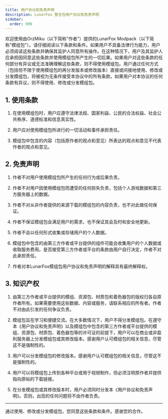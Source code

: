 ```yaml
---
title: 用户协议和免责声明
description: LunarFox 整合包用户协议和免责声明
sidebar:
  order: 999
---
```


欢迎使用由OrzMiku（以下简称"作者"）提供的LunarFox Modpack（以下简称"模组包"）。请仔细阅读以下条款和条件。如果用户不具备法律行为能力，用户必须阅读这些条款并确保其监护人同意所有操作。在这种情况下，用户及其监护人应承担因同意这些条款并使用模组包所产生的一切后果。如果用户对这些条款的任何部分有异议或无法准确理解这些条款，则不得使用模组包。用户通过任何方式（包括但不限于使用模组包的再分发版本或修改版本）直接或间接地使用、修改或分发模组包，将被视为无条件接受本协议中的所有条款。如果用户对本协议的任何条款有异议，则不得使用、修改或分发模组包。

## 1. 使用条款

1. 在使用模组包时，用户应遵守法律法规、国家利益、公民的合法权益、社会公共秩序、道德标准和信息真实性。

2. 用户应对使用模组包所进行的一切活动和事件承担责任。

3. 模组包中包含的内容（包括原作者的观点和意见）所表达的观点和意见不代表作者的观点和意见。

## 2. 免责声明

1. 作者不对用户使用模组包所产生的任何行为或后果负责。

2. 作者不对用户因使用模组包而遭受的任何损失负责，包括个人游戏数据和第三方服务器上的数据。

3. 作者不对从非作者提供的来源下载的模组包的内容负责，也不对此做任何保证。

4. 作者不保证模组包会满足用户的需求，也不保证其会及时和安全地更新。

5. 作者不会以任何形式收集或存储用户的个人数据。

6. 模组包中包含的由第三方作者或平台提供的组件可能会收集用户的个人数据或收取服务费用。是否接受第三方作者或平台的条款由用户自行决定，作者不对此承担责任。

7. 作者对本LunarFox模组包用户协议和免责声明的解释具有最终解释权。

## 3. 知识产权

1. 由第三方作者或平台提供的模组、资源包、材质包和着色器包的版权归各自原作者所有。如果需要使用这些数据、内容或服务，请联系相应的所有者。作者不对由此引发的任何争议负责。

2. 模组包旨在学习和便捷交流。在大多数情况下，用户不得分发模组包。在遵守本《用户协议和免责声明》以及模组包中包含的第三方作者或平台提供的模组、资源包、材质包、着色器包等的许可证的前提下，用户可以在商业或非盈利服务器上分发模组包或其修改版本。感谢用户认可模组包的相关信息，尽管这不是强制性的。

3. 用户可以分发模组包的修改版本。感谢用户认可模组包的相关信息，尽管这不是强制性的。

4. 用户可以将模组包上传到各种平台或用于视频制作，但必须注明原作者并提供指向原帖的下载链接。

5. 在分发模组包或其修改版本时，用户必须同时分发本《用户协议和免责声明》。否则，出现的任何问题将不由作者负责。

---

通过使用、修改或分发模组包，您同意这些条款和条件。感谢您的合作。
